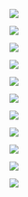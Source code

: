 ![](images/MicrosoftTeams-image%20(9)-01.png){fig-align="center"}

![](images/MicrosoftTeams-image%20(10)-01.png){fig-align="center"}

![](images/MicrosoftTeams-image%20(11).png){fig-align="center"}

![](images/MicrosoftTeams-image%20(12).png){fig-align="center"}

![](images/%EC%8A%A4%ED%81%AC%EB%A6%B0%EC%83%B7%202023-05-02%20223532.png)

![](images/%EC%8A%A4%ED%81%AC%EB%A6%B0%EC%83%B7%202023-05-02%20223553.png)

![](images/%EC%8A%A4%ED%81%AC%EB%A6%B0%EC%83%B7%202023-05-02%20223606.png)

![](images/%EC%8A%A4%ED%81%AC%EB%A6%B0%EC%83%B7%202023-05-02%20223617.png)

![](images/%EC%8A%A4%ED%81%AC%EB%A6%B0%EC%83%B7%202023-05-02%20223636.png)

![](images/%EC%8A%A4%ED%81%AC%EB%A6%B0%EC%83%B7%202023-05-02%20223649.png)

![](images/%EC%8A%A4%ED%81%AC%EB%A6%B0%EC%83%B7%202023-05-02%20223720.png)
